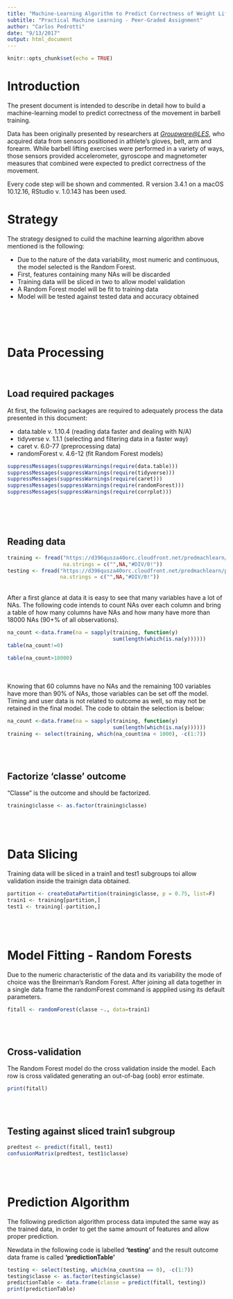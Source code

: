```yaml
---
title: "Machine-Learning Algorithm to Predict Correctness of Weight Lifting Exercises"
subtitle: "Practical Machine Learning - Peer-Graded Assignment"
author: "Carlos Pedrotti"
date: "9/13/2017"
output: html_document
---
```


```r
knitr::opts_chunk$set(echo = TRUE)
```

# Introduction

The present document is intended to describe in detail how to build a machine-learning model to predict correctness of the movement in barbell training. 

Data has been originally presented by researchers at [*Groupware@LES*](http://web.archive.org/web/20161224072740/http:/groupware.les.inf.puc-rio.br/har), who acquired data from sensors positioned in athlete's gloves, belt, arm and forearm. While barbell lifting exercises were performed in a variety of ways, those sensors provided accelerometer, gyroscope and magnetometer measures that combined were expected to predict correctness of the movement.

Every code step will be shown and commented. R version 3.4.1 on a macOS 10.12.16, RStudio v. 1.0.143 has been used.

# Strategy

The strategy designed to cuild the machine learning algorithm above mentioned is the following:

* Due to the nature of the data variability, most numeric and continuous, the model selected is the Random Forest.
* First, features containing many NAs will be discarded
* Training data will be sliced in two to allow model validation
* A Random Forest model will be fit to training data
* Model will be tested against tested data and accuracy obtained

<br>
<br>
<br>

# Data Processing

<br>

## Load required packages

At first, the following packages are required to adequately process the data presented in this document:

* data.table v. 1.10.4 (reading data faster and dealing with N/A)
* tidyverse v. 1.1.1 (selecting and filtering data in a faster way)
* caret v. 6.0-77 (preprocessing data)
* randomForest v. 4.6-12 (fit Random Forest models)

```r
suppressMessages(suppressWarnings(require(data.table)))
suppressMessages(suppressWarnings(require(tidyverse)))
suppressMessages(suppressWarnings(require(caret)))
suppressMessages(suppressWarnings(require(randomForest)))
suppressMessages(suppressWarnings(require(corrplot)))
```
<br>
<br>
<br>

## Reading data

```r
training <- fread("https://d396qusza40orc.cloudfront.net/predmachlearn/pml-training.csv", 
                  na.strings = c("",NA,"#DIV/0!"))
testing <- fread("https://d396qusza40orc.cloudfront.net/predmachlearn/pml-testing.csv", 
                 na.strings = c("",NA,"#DIV/0!"))
```
<br>
After a first glance at data it is easy to see that many variables have a lot of NAs. The following code intends to count NAs over each column and bring a table of how many columns have NAs and how many have more than 18000 NAs (90+% of all observations). 
<br>
```r
na_count <-data.frame(na = sapply(training, function(y) 
                                  sum(length(which(is.na(y))))))
table(na_count!=0)

table(na_count>18000)
```
<br>
<br>
Knowing that 60 columns have no NAs and the remaining 100 variables have more than 
90% of NAs, those variables can be set off the model. Timing and user data is not related to outcome as well, so may not be retained in the final model. The code to obtain the selection is below:
<br>
```r
na_count <-data.frame(na = sapply(training, function(y) 
                                  sum(length(which(is.na(y))))))
training <- select(training, which(na_count$na < 1000), -c(1:7))
```
<br>
<br>

## Factorize 'classe' outcome

"Classe" is the outcome and should be factorized.

```r
training$classe <- as.factor(training$classe)
```
<br>
<br>

# Data Slicing

Training data will be sliced in a train1 and test1 subgroups toi allow validation inside the trainign data obtained.

```r
partition <- createDataPartition(training$classe, p = 0.75, list=F)
train1 <- training[partition,]
test1 <- training[-partition,]         
```
<br>
<br>

# Model Fitting - Random Forests

Due to the numeric characteristic of the data and its variability the mode of choice was the Breinman's Random Forest. After joining all data together in a single data frame the randomForest command is appplied using its default parameters.
<br>
```r
fitall <- randomForest(classe ~., data=train1)
```
<br>
<br>

## Cross-validation

The Random Forest model do the cross validation inside the model. Each row is cross validated generating an out-of-bag (oob) error estimate.

```r
print(fitall)
```
<br>
<br>

## Testing against sliced train1 subgroup

```r
predtest <- predict(fitall, test1)
confusionMatrix(predtest, test1$classe)
```
<br>
<br>

# Prediction Algorithm

The following prediction algorithm process data imputed the same way as the trained data, in order to get the same amount of features and allow proper prediction.

Newdata in the following code is labelled **'testing'** and the result outcome data frame is called **'predictionTable'**


```r
testing <- select(testing, which(na_count$na == 0), -c(1:7))
testing$classe <- as.factor(testing$classe)
predictionTable <- data.frame(classe = predict(fitall, testing))
print(predictionTable)
```
<br>
<br>
